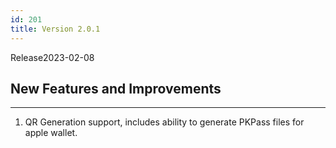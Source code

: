 ```yaml
---
id: 201
title: Version 2.0.1
---
```


Release<Separator/>2023-02-08

## New Features and Improvements

---

1. QR Generation support, includes ability to generate PKPass files for apple wallet.